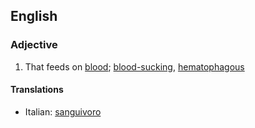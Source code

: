 ==English==

===Adjective===
{{en-adj}}

# That feeds on [[blood]]; [[blood-sucking]], [[hematophagous]]

====Translations====
{{top}}
*Italian: [[sanguivoro]]
{{mid}}

{{bottom}}